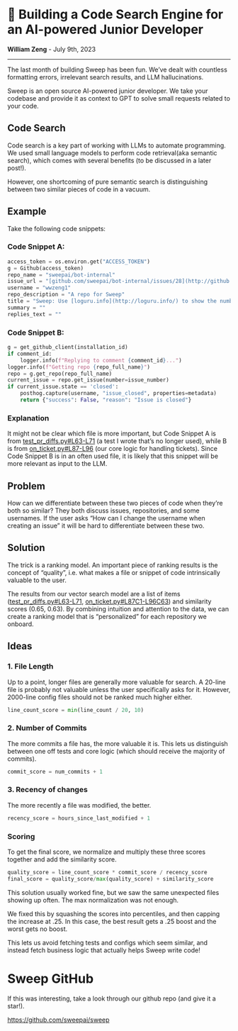 # 🔎 **Building a Code Search Engine for an AI-powered Junior Developer**

**William Zeng** - July 9th, 2023

---

The last month of building Sweep has been fun. We’ve dealt with countless formatting errors, irrelevant search results, and LLM hallucinations.

Sweep is an open source AI-powered junior developer. We take your codebase and provide it as context to GPT to solve small requests related to your code.

## Code Search

Code search is a key part of working with LLMs to automate programming. We used small language models to perform code retrieval(aka semantic search), which comes with several benefits (to be discussed in a later post!).

However, one shortcoming of pure semantic search is distinguishing between two similar pieces of code in a vacuum.

## Example

Take the following code snippets:

### Code Snippet **A:**

```python
access_token = os.environ.get("ACCESS_TOKEN")
g = Github(access_token)
repo_name = "sweepai/bot-internal"
issue_url = "[github.com/sweepai/bot-internal/issues/28](http://github.com/sweepai/bot-internal/issues/28)"
username = "wwzeng1"
repo_description = "A repo for Sweep"
title = "Sweep: Use [loguru.info](http://loguru.info/) to show the number of tokens in the anthropic call"
summary = ""
replies_text = ""
```

### **Code Snippet B:**

```python
g = get_github_client(installation_id)
if comment_id:
    logger.info(f"Replying to comment {comment_id}...")
logger.info(f"Getting repo {repo_full_name}")
repo = g.get_repo(repo_full_name)
current_issue = repo.get_issue(number=issue_number)
if current_issue.state == 'closed':
    posthog.capture(username, "issue_closed", properties=metadata)
    return {"success": False, "reason": "Issue is closed"}
```

### **********************Explanation**********************

It might not be clear which file is more important, but Code Snippet A is from [test_pr_diffs.py#L63-L71](https://github.com/sweepai/sweep/blob/main/tests/test_pr_diffs.py#L63-L71) (a test I wrote that’s no longer used), while B is from [on_ticket.py#L87-L96](https://github.com/sweepai/sweep/blob/main/sweepai/handlers/on_ticket.py#L87-L96) (our core logic for handling tickets). Since Code Snippet B is in an often used file, it is likely that this snippet will be more relevant as input to the LLM.

## Problem

How can we differentiate between these two pieces of code when they’re both so similar? They both discuss issues, repositories, and some usernames. If the user asks “How can I change the username when creating an issue” it will be hard to differentiate between these two.

## Solution

The trick is a ranking model. An important piece of ranking results is the concept of “quality”, i.e. what makes a file or snippet of code intrinsically valuable to the user.

The results from our vector search model are a list of items ([test_pr_diffs.py#L63-L71](https://github.com/sweepai/sweep/blob/main/tests/test_pr_diffs.py#L63-L71), [on_ticket.py#L87C1-L96C63](https://github.com/sweepai/sweep/blob/main/sweepai/handlers/on_ticket.py#L87C1-L96C63)) and similarity scores (0.65, 0.63). By combining intuition and attention to the data, we can create a ranking model that is “personalized” for each repository we onboard.

## Ideas

### 1. File Length

Up to a point, longer files are generally more valuable for search. A 20-line file is probably not valuable unless the user specifically asks for it. However, 2000-line config files should not be ranked much higher either.

```python
line_count_score = min(line_count / 20, 10)
```

### 2. Number of Commits

The more commits a file has, the more valuable it is. This lets us distinguish between one off tests and core logic (which should receive the majority of commits).

```python
commit_score = num_commits + 1
```

### 3. Recency of changes

The more recently a file was modified, the better.

```python
recency_score = hours_since_last_modified + 1
```

### Scoring

To get the final score, we normalize and multiply these three scores together and add the similarity score.

```python
quality_score = line_count_score * commit_score / recency_score
final_score = quality_score/max(quality_score) + similarity_score
```

This solution usually worked fine, but we saw the same unexpected files showing up often. The max normalization was not enough.

We fixed this by squashing the scores into percentiles, and then capping the increase at .25. In this case, the best result gets a .25 boost and the worst gets no boost.

This lets us avoid fetching tests and configs which seem similar, and instead fetch business logic that actually helps Sweep write code!

# Sweep GitHub

If this was interesting, take a look through our github repo (and give it a star!).

https://github.com/sweepai/sweep
<style>{`
  pre {
    white-space: pre-wrap !important;
    word-wrap: break-word !important;
  }
  code {
    white-space: pre-wrap !important;
  }
`}</style>
